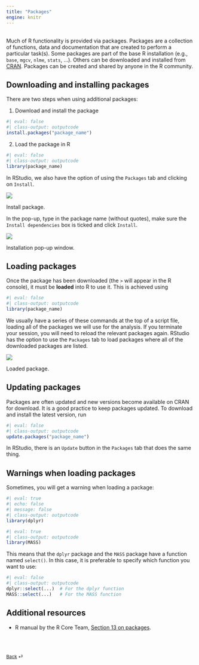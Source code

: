 ```yaml
---
title: "Packages"
engine: knitr
---
```


<br>
Much of R functionality is provided via packages. Packages are a collection of functions, data and documentation that are created to perform a particular task(s). Some packages are part of the base R installation (e.g., `base`, `mgcv`, `nlme`, `stats`, ...). Others can be downloaded and installed from [CRAN](https://cran.r-project.org/web/packages/available_packages_by_name.html). Packages can be created and shared by anyone in the R community.

## Downloading and installing packages

There are two steps when using additional packages:

1. Download and install the package

```r
#| eval: false
#| class-output: outputcode
install.packages("package_name")
```

2. Load the package in R

```r
#| eval: false
#| class-output: outputcode
library(package_name)
```

In RStudio, we also have the option of using the `Packages` tab and clicking on `Install`.

::: {#fig-r-install}
![](./images/install.png)

Install package.
:::


In the pop-up, type in the package name (without quotes), make sure the `Install dependencies` box is ticked and click `Install`.

::: {#fig-r-install_popup}
![](./images/install_popup.png)

Installation pop-up window.
:::


## Loading packages

Once the package has been downloaded (the `>` will appear in the R console), it must be **loaded** into R to use it. This is achieved using

```r
#| eval: false
#| class-output: outputcode
library(package_name)
```

We usually have a series of these commands at the top of a script file, loading all of the packages we will use for the analysis. If you terminate your session, you will need to reload the relevant packages again. RStudio has the option to use the `Packages` tab to load packages where all of the downloaded packages are listed.

::: {#fig-r-loaded}
![](./images/loaded.png)

Loaded package.
:::


## Updating packages

Packages are often updated and new versions become available on CRAN for download. It is a good practice to keep packages updated. To download and install the latest version, run

```r
#| eval: false
#| class-output: outputcode
update.packages("package_name")
```

In RStudio, there is an `Update` button in the `Packages` tab that does the same thing.

## Warnings when loading packages

Sometimes, you will get a warning when loading a package:

```r
#| eval: true
#| echo: false
#| message: false
#| class-output: outputcode
library(dplyr)
```

```r
#| eval: true
#| class-output: outputcode
library(MASS)
```

This means that the `dplyr` package and the `MASS` package have a function named `select()`. In this case, it is preferable to specify which function you want to use:

```r
#| eval: false
#| class-output: outputcode
dplyr::select(...)  # For the dplyr function
MASS::select(...)   # For the MASS function
```

## Additional resources

- R manual by the R Core Team, [Section 13 on packages](https://cran.r-project.org/doc/manuals/r-release/R-intro.html#Packages).

<br><br>

::: {style="font-size: 0.875em;"}
[Back](/weeks/week-1.qmd) ⏎
:::